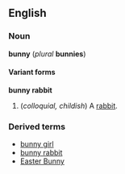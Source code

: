==English==
===Noun===
'''bunny''' (''plural'' '''bunnies''')

====Variant forms====
'''bunny rabbit'''

#(''colloquial, childish'') A [[rabbit]].

===Derived terms===
*[[bunny girl]]
*[[bunny rabbit]]
*[[Easter Bunny]]